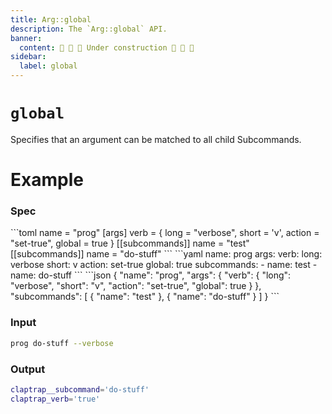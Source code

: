 ```yaml
---
title: Arg::global
description: The `Arg::global` API.
banner:
  content: 🚧 🚧 🚧 Under construction 🚧 🚧 🚧
sidebar:
  label: global
---
```



# `global` <LinkButton href="https://docs.rs/clap/latest/clap/struct.Arg.html#method.global" icon="open-book" variant="minimal"></LinkButton>

<Badge text="since 0.1.0" size="small" />

Specifies that an argument can be matched to all child Subcommands.

# Example

### Spec

<Tabs syncKey="format">
  <TabItem label="TOML">
```toml
name = "prog"
[args]
verb = { long = "verbose", short = 'v', action = "set-true", global = true }
[[subcommands]]
name = "test"
[[subcommands]]
name = "do-stuff"
```
  </TabItem>
  <TabItem label="YAML">
```yaml
name: prog
args:
  verb:
    long: verbose
    short: v
    action: set-true
    global: true
subcommands:
- name: test
- name: do-stuff
```
  </TabItem>
  <TabItem label="JSON">
```json
{
  "name": "prog",
  "args": {
    "verb": {
      "long": "verbose",
      "short": "v",
      "action": "set-true",
      "global": true
    }
  },
  "subcommands": [
    {
      "name": "test"
    },
    {
      "name": "do-stuff"
    }
  ]
}
```
  </TabItem>
</Tabs>

### Input

```bash
prog do-stuff --verbose
```

### Output

```bash
claptrap__subcommand='do-stuff'
claptrap_verb='true'
```
